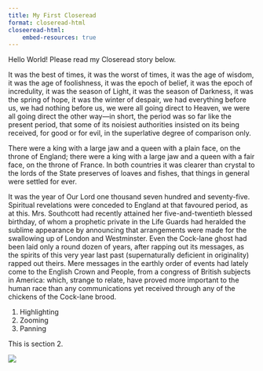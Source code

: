 ```yaml
---
title: My First Closeread
format: closeread-html
closeeread-html:
    embed-resources: true
---
```


Hello World! Please read my Closeread story below.

::::{.cr-section} 

It was the best of times, it was the worst of times, it was the age of
wisdom, it was the age of foolishness, it was the epoch of belief, it was
the epoch of incredulity, it was the season of Light, it was the season of
Darkness, it was the spring of hope, it was the winter of despair, we had
everything before us, we had nothing before us, we were all going direct
to Heaven, we were all going direct the other way—in short, the period
was so far like the present period, that some of its noisiest authorities
insisted on its being received, for good or for evil, in the superlative
degree of comparison only.

There were a king with a large jaw and a queen with a plain face, on
the throne of England; there were a king with a large jaw and a queen
with a fair face, on the throne of France. In both countries it was clearer
than crystal to the lords of the State preserves of loaves and fishes, that
things in general were settled for ever.

It was the year of Our Lord one thousand seven hundred and
seventy-five. Spiritual revelations were conceded to England at that
favoured period, as at this. Mrs. Southcott had recently attained her
five-and-twentieth blessed birthday, of whom a prophetic private in
the Life Guards had heralded the sublime appearance by announcing
that arrangements were made for the swallowing up of London and
Westminster. Even the Cock-lane ghost had been laid only a round
dozen of years, after rapping out its messages, as the spirits of this very
year last past (supernaturally deficient in originality) rapped out theirs.
Mere messages in the earthly order of events had lately come to the English Crown and People, from a congress of British subjects in America:
which, strange to relate, have proved more important to the human race
than any communications yet received through any of the chickens of
the Cock-lane brood.

:::{#cr-features}
1. Highlighting
2. Zooming
3. Panning
!["iggy_and_pat"](images/20231230_105020.jpg){width="2"}
:::

::::

:::{.cr-section2}
This is section 2.

:::{#cr-iggy-images}
![](images/c4b86a2a-14f0-4e1f-8d66-73a59fc3ac01.jpg)
:::

:::



